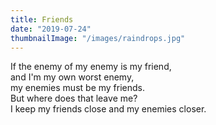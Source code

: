 ```yaml
---
title: Friends
date: "2019-07-24"
thumbnailImage: "/images/raindrops.jpg"
---
```


If the enemy of my enemy is my friend,  
and I'm my own worst enemy,  
my enemies must be my friends.  
But where does that leave me?  
I keep my friends close and my enemies closer.  